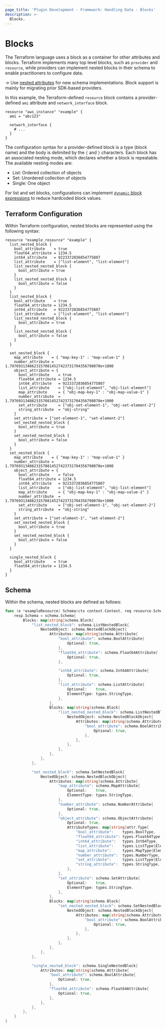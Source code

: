 ```yaml
---
page_title: 'Plugin Development - Framework: Handling Data - Blocks'
description: >-
  Blocks.
---
```


# Blocks

The Terraform language uses a block as a container for other attributes and blocks. Terraform implements many top level blocks, such as `provider` and `resource`, while providers can implement nested blocks in their schema to enable practitioners to configure data.

-> Use [nested attributes](/plugin/framework/handling-data/terraform-concepts#nested-attributes) for new schema implementations. Block support is mainly for migrating prior SDK-based providers.

In this example, the Terraform-defined `resource` block contains a provider-defined `ami` attribute and `network_interface` block.

```hcl
resource "aws_instance" "example" {
  ami = "abc123"

  network_interface {
    # ...
  }
}
```

The configuration syntax for a provider-defined block is a type (block name) and the body is delimited by the `{` and `}` characters. Each block has an associated nesting mode, which declares whether a block is repeatable. The available nesting modes are:

- List: Ordered collection of objects
- Set: Unordered collection of objects
- Single: One object

For list and set blocks, configurations can implement [`dynamic` block expressions](/language/expressions/dynamic-blocks) to reduce hardcoded block values.

## Terraform Configuration

Within Terraform configuration, nested blocks are represented using the following syntax:

```hcl
resource "example_resource" "example" {
  list_nested_block {
    bool_attribute    = true
    float64_attribute = 1234.5
    int64_attribute   = 9223372036854775807
    list_attribute    = ["list-element", "list-element"]
    list_nested_nested_block {
      bool_attribute = true
    }
    list_nested_nested_block {
      bool_attribute = false
    }
  }
  list_nested_block {
    bool_attribute    = true
    float64_attribute = 1234.5
    int64_attribute   = 9223372036854775807
    list_attribute    = ["list-element", "list-element"]
    list_nested_nested_block {
      bool_attribute = true
    }
    list_nested_nested_block {
      bool_attribute = false
    }
  }

  set_nested_block {
    map_attribute    = { "map-key-1" : "map-value-1" }
    number_attribute = 1.79769313486231570814527423731704356798070e+1000
    object_attribute = {
      bool_attribute    = true
      float64_attribute = 1234.5
      int64_attribute   = 9223372036854775807
      list_attribute    = ["obj-list-element", "obj-list-element"]
      map_attribute     = { "obj-map-key-1" : "obj-map-value-1" }
      number_attribute  = 1.79769313486231570814527423731704356798070e+1000
      set_attribute     = ["obj-set-element-1", "obj-set-element-2"]
      string_attribute  = "obj-string"
    }
    set_attribute = ["set-element-1", "set-element-2"]
    set_nested_nested_block {
      bool_attribute = true
    }
    set_nested_nested_block {
      bool_attribute = false
    }
  }
  set_nested_block {
    map_attribute    = { "map-key-1" : "map-value-1" }
    number_attribute = 1.79769313486231570814527423731704356798070e+1000
    object_attribute = {
      bool_attribute    = false
      float64_attribute = 1234.5
      int64_attribute   = 9223372036854775807
      list_attribute    = ["obj-list-element", "obj-list-element"]
      map_attribute     = { "obj-map-key-1" : "obj-map-value-1" }
      number_attribute  = 1.79769313486231570814527423731704356798070e+1000
      set_attribute     = ["obj-set-element-1", "obj-set-element-2"]
      string_attribute  = "obj-string"
    }
    set_attribute = ["set-element-1", "set-element-2"]
    set_nested_nested_block {
      bool_attribute = true
    }
    set_nested_nested_block {
      bool_attribute = false
    }
  }

  single_nested_block {
    bool_attribute    = true
    float64_attribute = 1234.5
  }
}
```

## Schema

Within the schema, nested blocks are defined as follows:

```go
func (e *exampleResource) Schema(ctx context.Context, req resource.SchemaRequest, resp *resource.SchemaResponse) {
    resp.Schema = schema.Schema{
        Blocks: map[string]schema.Block{
            "list_nested_block": schema.ListNestedBlock{
                NestedObject: schema.NestedBlockObject{
                    Attributes: map[string]schema.Attribute{
                        "bool_attribute": schema.BoolAttribute{
                            Optional: true,
                        },
                        "float64_attribute": schema.Float64Attribute{
                            Optional: true,
                        },

                        "int64_attribute": schema.Int64Attribute{
                            Optional: true,
                        },
                        "list_attribute": schema.ListAttribute{
                            Optional:    true,
                            ElementType: types.StringType,
                        },
                    },
                    Blocks: map[string]schema.Block{
                        "list_nested_nested_block": schema.ListNestedBlock{
                            NestedObject: schema.NestedBlockObject{
                                Attributes: map[string]schema.Attribute{
                                    "bool_attribute": schema.BoolAttribute{
                                        Optional: true,
                                    },
                                },
                            },
                        },
                    },
                },
            },

            "set_nested_block": schema.SetNestedBlock{
                NestedObject: schema.NestedBlockObject{
                    Attributes: map[string]schema.Attribute{
                        "map_attribute": schema.MapAttribute{
                            Optional:    true,
                            ElementType: types.StringType,
                        },
                        "number_attribute": schema.NumberAttribute{
                            Optional: true,
                        },
                        "object_attribute": schema.ObjectAttribute{
                            Optional: true,
                            AttributeTypes: map[string]attr.Type{
                                "bool_attribute":    types.BoolType,
                                "float64_attribute": types.Float64Type,
                                "int64_attribute":   types.Int64Type,
                                "list_attribute":    types.ListType{ElemType: types.StringType},
                                "map_attribute":     types.MapType{ElemType: types.StringType},
                                "number_attribute":  types.NumberType,
                                "set_attribute":     types.ListType{ElemType: types.StringType},
                                "string_attribute":  types.StringType,
                            },
                        },
                        "set_attribute": schema.SetAttribute{
                            Optional:    true,
                            ElementType: types.StringType,
                        },
                    },
                    Blocks: map[string]schema.Block{
                        "set_nested_nested_block": schema.SetNestedBlock{
                            NestedObject: schema.NestedBlockObject{
                                Attributes: map[string]schema.Attribute{
                                    "bool_attribute": schema.BoolAttribute{
                                        Optional: true,
                                    },
                                },
                            },
                        },
                    },
                },
            },

            "single_nested_block": schema.SingleNestedBlock{
                Attributes: map[string]schema.Attribute{
                    "bool_attribute": schema.BoolAttribute{
                        Optional: true,
                    },
                    "float64_attribute": schema.Float64Attribute{
                        Optional: true,
                    },
                },
            },
        },
    }
}
```
